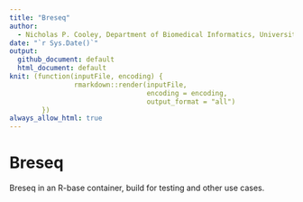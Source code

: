 ```yaml
---
title: "Breseq"
author: 
  - Nicholas P. Cooley, Department of Biomedical Informatics, University of Pittsburgh
date: "`r Sys.Date()`"
output:
  github_document: default
  html_document: default
knit: (function(inputFile, encoding) {
                rmarkdown::render(inputFile,
                                  encoding = encoding,
                                  output_format = "all")
        })
always_allow_html: true
---
```


# Breseq

Breseq in an R-base container, build for testing and other use cases.
